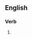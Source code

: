 ==English==

===Verb===
{{head|en|present participle}}

# {{present participle of|mack|lang=en|nocat=1}}